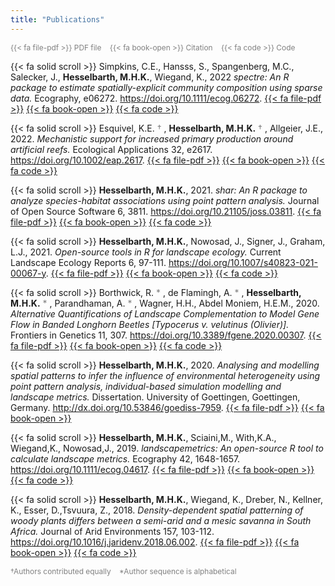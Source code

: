 ```yaml
---
title: "Publications"
---
```


<span style="color:grey;font-size:85%;"> {{< fa file-pdf >}} PDF file &nbsp;&nbsp; {{< fa book-open >}} Citation &nbsp;&nbsp; {{< fa code >}} Code  </span>

{{< fa solid scroll >}} Simpkins, C.E., Hansss, S., Spangenberg, M.C., Salecker, J., **Hesselbarth, M.H.K.**, Wiegand, K., 2022 _spectre: An R package to estimate spatially-explicit community composition using sparse data._ Ecography, e06272. [https://doi.org/10.1111/ecog.06272](https://doi.org/10.1111/ecog.06272). [{{< fa file-pdf >}}](files/Simpkins_2022_Ecography.pdf) [{{< fa book-open >}}](files/Simpkins_2022_Ecography.bib) [{{< fa code >}}](https://github.com/r-spatialecology/spectre_usecase)

<!-- <br> -->

{{< fa solid scroll >}} Esquivel, K.E.<span style="color:grey"> \† </span>, **Hesselbarth, M.H.K.**<span style="color:grey"> \† </span>, Allgeier, J.E., 2022. _Mechanistic support for increased primary production around artificial reefs._ Ecological Applications 32, e2617. [https://doi.org/10.1002/eap.2617](https://doi.org/10.1002/eap.2617). [{{< fa file-pdf >}}](files/Esquivel_2022_Ecological_Applications.pdf) [{{< fa book-open >}}](files/Esquivel_2022_Ecological_Applications.bib) [{{< fa code >}}](https://github.com/Allgeier-Lab/Esquivel_etal_2021_EcolAppl)

<!-- <br> -->

{{< fa solid scroll >}} **Hesselbarth, M.H.K.**, 2021. _shar: An R package to analyze species-habitat associations using point pattern analysis._ Journal of Open Source Software 6, 3811. [https://doi.org/10.21105/joss.03811](https://doi.org/10.21105/joss.03811). [{{< fa file-pdf >}}](files/Hesselbarth_2021_Journal_of_Open_Source_Software_6_68.pdf) [{{< fa book-open >}}](files/Hesselbarth_2021_Journal_of_Open_Source_Software_6_68.bib) [{{< fa code >}}](https://github.com/r-spatialecology/shar)

<!-- <br> -->

{{< fa solid scroll >}} **Hesselbarth, M.H.K.**, Nowosad, J., Signer, J., Graham, L.J., 2021. _Open-source tools in R for landscape ecology._ Current Landscape Ecology Reports 6, 97-111. [https://doi.org/10.1007/s40823-021-00067-y](https://doi.org/10.1007/s40823-021-00067-y). [{{< fa file-pdf >}}](files/Hesselbarth_2021_Current_Landscape_Ecology_Reports_6_3.pdf) [{{< fa book-open >}}](files/Hesselbarth_2021_Current_Landscape_Ecology_Reports_6_3.bib) [{{< fa code >}}](https://github.com/r-spatialecology/Hesselbarth_et_al_CLER)

<!-- <br> -->

{{< fa solid scroll >}} Borthwick, R.<span style="color:grey"> \* </span>, de Flamingh, A.<span style="color:grey"> \* </span>, **Hesselbarth, M.H.K.**<span style="color:grey"> \* </span>, Parandhaman, A.<span style="color:grey"> \* </span>, Wagner, H.H., Abdel Moniem, H.E.M., 2020. _Alternative Quantifications of Landscape Complementation to Model Gene Flow in Banded Longhorn Beetles [Typocerus v. velutinus (Olivier)]._ Frontiers in Genetics 11, 307. [https://doi.org/10.3389/fgene.2020.00307](https://doi.org/10.3389/fgene.2020.00307). [{{< fa file-pdf >}}](files/Borthwick_2020_Frontiers_in_Genetics_11.pdf) [{{< fa book-open >}}](files/Borthwick_2020_Frontiers_in_Genetics_11.bib) [{{< fa code >}}](https://github.com/mhesselbarth/Borthwick_et_al_2019_Front_Genet)

<!-- <br> -->

{{< fa solid scroll >}} **Hesselbarth, M.H.K.**, 2020. _Analysing and modelling spatial patterns to infer the influence of environmental heterogeneity using point pattern analysis, individual-based simulation modelling and landscape metrics._ Dissertation. University of Goettingen, Goettingen, Germany. [http://dx.doi.org/10.53846/goediss-7959](http://dx.doi.org/10.53846/goediss-7959). [{{< fa file-pdf >}}](files/Hesselbarth_2020_University_of_Goettingen.pdf) [{{< fa book-open >}}](files/Hesselbarth_2020_University_of_Goettingen.bib)

<!-- <br> -->

{{< fa solid scroll >}} **Hesselbarth, M.H.K.**, Sciaini,M., With,K.A., Wiegand,K., Nowosad,J., 2019. _landscapemetrics: An open-source R tool to calculate landscape metrics._ Ecography 42, 1648-1657. [https://doi.org/10.1111/ecog.04617](https://doi.org/10.1111/ecog.04617). [{{< fa file-pdf >}}](files/Hesselbarth_2019_Ecography_42_10.pdf) [{{< fa book-open >}}](files/Hesselbarth_2019_Ecography_42_10.bib) [{{< fa code >}}](https://github.com/mhesselbarth/Hesselbarth_et_al_2019_Ecography)

<!-- <br> -->

{{< fa solid scroll >}} **Hesselbarth, M.H.K.**, Wiegand, K., Dreber, N., Kellner, K., Esser, D.,Tsvuura, Z., 2018. _Density-dependent spatial patterning of woody plants differs between a semi-arid and a mesic savanna in South Africa._ Journal of Arid Environments 157, 103-112. [https://doi.org/10.1016/j.jaridenv.2018.06.002](https://doi.org/10.1016/j.jaridenv.2018.06.002). [{{< fa file-pdf >}}](files/Hesselbarth_2018_Journal_of_Arid_Environments_157.pdf) [{{< fa book-open >}}](files/Hesselbarth_2018_Journal_of_Arid_Environments_157.bib) [{{< fa code >}}](https://github.com/mhesselbarth/Hesselbarth_et_al_2018_JAE)

<!-- <br> -->

<span style="color:grey;font-size:85%;"> \†Authors contributed equally &nbsp;&nbsp; \*Author sequence is alphabetical </span>
